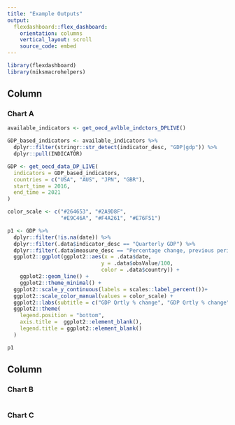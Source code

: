 ```yaml
---
title: "Example Outputs"
output: 
  flexdashboard::flex_dashboard:
    orientation: columns
    vertical_layout: scroll
    source_code: embed
---
```


```r
library(flexdashboard)
library(niksmacrohelpers)
```

Column
-----------------------------------------------------------------------

### Chart A

```r

available_indicators <- get_oecd_avlble_indctors_DPLIVE()

GDP_based_indicators <- available_indicators %>%
  dplyr::filter(stringr::str_detect(indicator_desc, "GDP|gdp")) %>%
  dplyr::pull(INDICATOR)

GDP <- get_oecd_data_DP_LIVE(
  indicators = GDP_based_indicators,
  countries = c("USA", "AUS", "JPN", "GBR"),
  start_time = 2016,
  end_time = 2021
)

color_scale <- c("#264653", "#2A9D8F", 
                 "#E9C46A", "#F4A261", "#E76F51")

p1 <- GDP %>% 
  dplyr::filter(!is.na(date)) %>%
  dplyr::filter(.data$indicator_desc == "Quarterly GDP") %>%
  dplyr::filter(.data$measure_desc == "Percentage change, previous period") %>%
  ggplot2::ggplot(ggplot2::aes(x = .data$date, 
                              y = .data$obsValue/100, 
                              color = .data$country)) +
    ggplot2::geom_line() +
    ggplot2::theme_minimal() +
  ggplot2::scale_y_continuous(labels = scales::label_percent())+
  ggplot2::scale_color_manual(values = color_scale) +
  ggplot2::labs(subtitle = c("GDP Qrtly % change", "GDP Qrtly % change")) +
  ggplot2::theme(
    legend.position = "bottom", 
    axis.title =  ggplot2::element_blank(), 
    legend.title = ggplot2::element_blank()
  )

p1

```

Column {.tabset}
-----------------------------------------------------------------------

### Chart B

```r

```

### Chart C

```r

```

